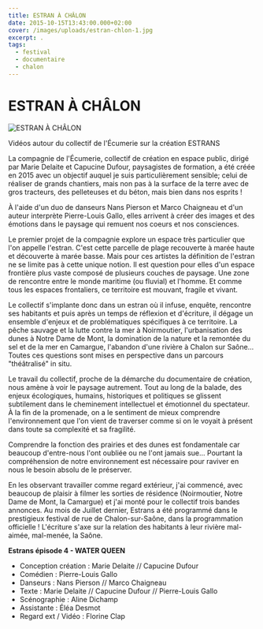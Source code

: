```yaml
---
title: ESTRAN À CHÂLON
date: 2015-10-15T13:43:00.000+02:00
cover: /images/uploads/estran-chlon-1.jpg
excerpt: .
tags:
  - festival
  - documentaire
  - chalon
---
```


# ESTRAN À CHÂLON

![ESTRAN À CHÂLON](/images/uploads/estran-chlon-1.jpg)

Vidéos autour du collectif de l'Écumerie sur la création ESTRANS

La compagnie de l'Écumerie, collectif de création en espace public, dirigé par Marie Delaite et Capucine Dufour, paysagistes de formation, a été créée en 2015 avec un objectif auquel je suis particulièrement sensible; celui de réaliser de grands chantiers, mais non pas à la surface de la terre avec de gros tracteurs, des pelleteuses et du béton, mais bien dans nos esprits ! 

À l'aide d'un duo de danseurs Nans Pierson et Marco Chaigneau et d'un auteur interprète Pierre-Louis Gallo, elles arrivent à créer des images et des émotions dans le paysage qui remuent nos coeurs et nos consciences. 

Le premier projet de la compagnie explore un espace très particulier que l'on appelle l'estran. C'est cette parcelle de plage recouverte à marée haute et découverte à marée basse. Mais pour ces artistes la définition de l'estran ne se limite pas à cette unique notion. Il est question pour elles d'un espace frontière plus vaste composé de plusieurs couches de paysage. Une zone de rencontre entre le monde maritime (ou fluvial) et l'homme. Et comme tous les espaces frontaliers, ce territoire est mouvant, fragile et vivant. 

Le collectif s'implante donc dans un estran où il infuse, enquête, rencontre ses habitants et puis après un temps de réflexion et d'écriture, il dégage un ensemble d'enjeux et de problématiques spécifiques à ce territoire. La pêche sauvage et la lutte contre la mer à Noirmoutier, l'urbanisation des dunes à Notre Dame de Mont, la domination de la nature et la remontée du sel et de la mer en Camargue, l'abandon d'une rivière à Chalon sur Saône… Toutes ces questions sont mises en perspective dans un parcours "théâtralisé" in situ. 

Le travail du collectif, proche de la démarche du documentaire de création, nous amène à voir le paysage autrement. Tout au long de la balade, des enjeux écologiques, humains, historiques et politiques se glissent subtilement dans le cheminement intellectuel et émotionnel du spectateur. À la fin de la promenade, on a le sentiment de mieux comprendre l'environnement que l'on vient de traverser comme si on le voyait à présent dans toute sa complexité et sa fragilité. 

Comprendre la fonction des prairies et des dunes est fondamentale car beaucoup d'entre-nous l'ont oubliée ou ne l'ont jamais sue... Pourtant la compréhension de notre environnement est nécessaire pour raviver en nous le besoin absolu de le préserver. 

En les observant travailler comme regard extérieur, j'ai commencé, avec beaucoup de plaisir à filmer les sorties de résidence (Noirmoutier, Notre Dame de Mont, la Camargue) et j'ai monté pour le collectif trois bandes annonces. Au mois de Juillet dernier, Estrans a été programmé dans le prestigieux festival de rue de Chalon-sur-Saône, dans la programmation officielle ! L'écriture s'axe sur la relation des habitants à leur rivière mal-aimée, mal-menée, la Saône. 

**Estrans épisode 4 - WATER QUEEN**
- Conception création : Marie Delaite // Capucine Dufour
- Comédien : Pierre-Louis Gallo
- Danseurs : Nans Pierson // Marco Chaigneau
- Texte : Marie Delaite // Capucine Dufour // Pierre-Louis Gallo
- Scénographie : Aline Dichamp
- Assistante : Éléa Desmot
- Regard ext / Vidéo : Florine Clap

